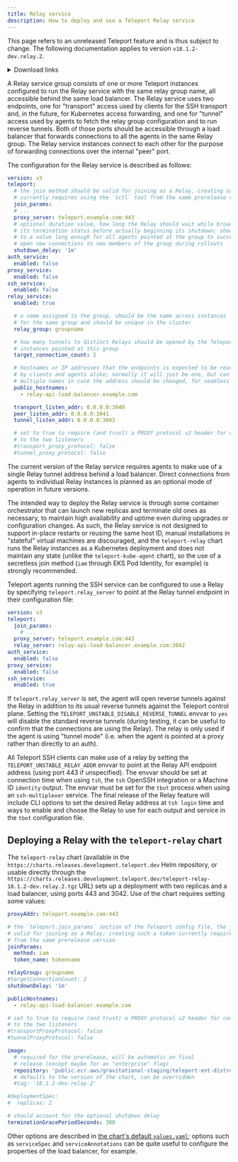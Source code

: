 ```yaml
---
title: Relay service
description: How to deploy and use a Teleport Relay service
---
```


<Admonition type="warning">

This page refers to an unreleased Teleport feature and is thus subject to change. The following documentation applies to version `v18.1.2-dev.relay.2`.

<details>
<summary>Download links</summary>
https://cdn.cloud.gravitational.io/teleport-18.1.2-dev.relay.2-1.arm64.rpm
https://cdn.cloud.gravitational.io/teleport-18.1.2-dev.relay.2-1.arm.rpm
https://cdn.cloud.gravitational.io/teleport-18.1.2-dev.relay.2-1.i386.rpm
https://cdn.cloud.gravitational.io/teleport-18.1.2-dev.relay.2-1.x86_64.rpm
https://cdn.cloud.gravitational.io/teleport_18.1.2-dev.relay.2_amd64.deb
https://cdn.cloud.gravitational.io/teleport_18.1.2-dev.relay.2_arm64.deb
https://cdn.cloud.gravitational.io/teleport_18.1.2-dev.relay.2_arm.deb
https://cdn.cloud.gravitational.io/teleport_18.1.2-dev.relay.2_i386.deb
https://cdn.cloud.gravitational.io/teleport-18.1.2-dev.relay.2.pkg
https://cdn.cloud.gravitational.io/teleport-access-datadog-v18.1.2-dev.relay.2-linux-amd64-bin.tar.gz
https://cdn.cloud.gravitational.io/teleport-access-datadog-v18.1.2-dev.relay.2-linux-arm64-bin.tar.gz
https://cdn.cloud.gravitational.io/teleport-access-discord-v18.1.2-dev.relay.2-linux-amd64-bin.tar.gz
https://cdn.cloud.gravitational.io/teleport-access-discord-v18.1.2-dev.relay.2-linux-arm64-bin.tar.gz
https://cdn.cloud.gravitational.io/teleport-access-email-v18.1.2-dev.relay.2-linux-amd64-bin.tar.gz
https://cdn.cloud.gravitational.io/teleport-access-email-v18.1.2-dev.relay.2-linux-arm64-bin.tar.gz
https://cdn.cloud.gravitational.io/teleport-access-jira-v18.1.2-dev.relay.2-linux-amd64-bin.tar.gz
https://cdn.cloud.gravitational.io/teleport-access-jira-v18.1.2-dev.relay.2-linux-arm64-bin.tar.gz
https://cdn.cloud.gravitational.io/teleport-access-mattermost-v18.1.2-dev.relay.2-linux-amd64-bin.tar.gz
https://cdn.cloud.gravitational.io/teleport-access-mattermost-v18.1.2-dev.relay.2-linux-arm64-bin.tar.gz
https://cdn.cloud.gravitational.io/teleport-access-msteams-v18.1.2-dev.relay.2-linux-amd64-bin.tar.gz
https://cdn.cloud.gravitational.io/teleport-access-msteams-v18.1.2-dev.relay.2-linux-arm64-bin.tar.gz
https://cdn.cloud.gravitational.io/teleport-access-pagerduty-v18.1.2-dev.relay.2-linux-amd64-bin.tar.gz
https://cdn.cloud.gravitational.io/teleport-access-pagerduty-v18.1.2-dev.relay.2-linux-arm64-bin.tar.gz
https://cdn.cloud.gravitational.io/teleport-access-slack-v18.1.2-dev.relay.2-linux-amd64-bin.tar.gz
https://cdn.cloud.gravitational.io/teleport-access-slack-v18.1.2-dev.relay.2-linux-arm64-bin.tar.gz
https://cdn.cloud.gravitational.io/teleport-connect_18.1.2-dev.relay.2_amd64.deb
https://cdn.cloud.gravitational.io/Teleport%20Connect-18.1.2-dev.relay.2.dmg
https://cdn.cloud.gravitational.io/teleport-connect-18.1.2-dev.relay.2-x64.tar.gz
https://cdn.cloud.gravitational.io/teleport-connect-18.1.2-dev.relay.2.x86_64.rpm
https://cdn.cloud.gravitational.io/Teleport%20Connect%20Setup-18.1.2-dev.relay.2.exe
https://cdn.cloud.gravitational.io/teleport-event-handler-v18.1.2-dev.relay.2-darwin-amd64-bin.tar.gz
https://cdn.cloud.gravitational.io/teleport-event-handler-v18.1.2-dev.relay.2-darwin-arm64-bin.tar.gz
https://cdn.cloud.gravitational.io/teleport-event-handler-v18.1.2-dev.relay.2-linux-amd64-bin.tar.gz
https://cdn.cloud.gravitational.io/teleport-event-handler-v18.1.2-dev.relay.2-linux-arm64-bin.tar.gz
https://cdn.cloud.gravitational.io/teleport-v18.1.2-dev.relay.2-darwin-amd64-bin.tar.gz
https://cdn.cloud.gravitational.io/teleport-v18.1.2-dev.relay.2-darwin-arm64-bin.tar.gz
https://cdn.cloud.gravitational.io/teleport-v18.1.2-dev.relay.2-darwin-universal-bin.tar.gz
https://cdn.cloud.gravitational.io/teleport-v18.1.2-dev.relay.2-linux-386-bin.tar.gz
https://cdn.cloud.gravitational.io/teleport-v18.1.2-dev.relay.2-linux-amd64-bin.tar.gz
https://cdn.cloud.gravitational.io/teleport-v18.1.2-dev.relay.2-linux-amd64-centos7-bin.tar.gz
https://cdn.cloud.gravitational.io/teleport-v18.1.2-dev.relay.2-linux-arm64-bin.tar.gz
https://cdn.cloud.gravitational.io/teleport-v18.1.2-dev.relay.2-linux-arm-bin.tar.gz
https://cdn.cloud.gravitational.io/teleport-v18.1.2-dev.relay.2-windows-amd64-bin.zip
https://cdn.cloud.gravitational.io/teleport-windows-auth-setup-v18.1.2-dev.relay.2-amd64.exe
https://cdn.cloud.gravitational.io/terraform-provider-teleport-v18.1.2-dev.relay.2-darwin-amd64-bin.tar.gz
https://cdn.cloud.gravitational.io/terraform-provider-teleport-v18.1.2-dev.relay.2-darwin-arm64-bin.tar.gz
https://cdn.cloud.gravitational.io/terraform-provider-teleport-v18.1.2-dev.relay.2-darwin-universal-bin.tar.gz
https://cdn.cloud.gravitational.io/terraform-provider-teleport-v18.1.2-dev.relay.2-linux-amd64-bin.tar.gz
https://cdn.cloud.gravitational.io/terraform-provider-teleport-v18.1.2-dev.relay.2-linux-arm64-bin.tar.gz
</details>

</Admonition>

A Relay service group consists of one or more Teleport instances configured to run the Relay service with the same relay group name, all accessible behind the same load balancer. The Relay service uses two endpoints, one for "transport" access used by clients for the SSH transport and, in the future, for Kubernetes access forwarding, and one for "tunnel" access used by agents to fetch the relay group configuration and to run reverse tunnels. Both of those ports should be accessible through a load balancer that forwards connections to all the agents in the same Relay group. The Relay service instances connect to each other for the purpose of forwarding connections over the internal "peer" port.

The configuration for the Relay service is described as follows:

```yaml
version: v3
teleport:
  # the join method should be valid for joining as a Relay, creating such a token
  # currently requires using the `tctl` tool from the same prerelease version
  join_params:
  # ...
  proxy_server: teleport.example.com:443
  # optional duration value, how long the Relay should wait while broadcasting
  # its termination status before actually beginning its shutdown; should be set
  # to a value long enough for all agents pointed at the group to successfully
  # open new connections to new members of the group during rollouts
  shutdown_delay: '1m'
auth_service:
  enabled: false
proxy_service:
  enabled: false
ssh_service:
  enabled: false
relay_service:
  enabled: true

  # a name assigned to the group, should be the same across instances
  # for the same group and should be unique in the cluster
  relay_group: groupname

  # how many tunnels to distinct Relays should be opened by the Teleport
  # instances pointed at this group
  target_connection_count: 2

  # hostnames or IP addresses that the endpoints is expected to be reached at
  # by clients and agents alike; normally it will just be one, but can be set to
  # multiple names in case the address should be changed, for seamless migrations
  public_hostnames:
    - relay-api-load-balancer.example.com

  transport_listen_addr: 0.0.0.0:3040
  peer_listen_addr: 0.0.0.0:3041
  tunnel_listen_addr: 0.0.0.0:3042

  # set to true to require (and trust) a PROXY protocol v2 header for connections
  # to the two listeners
  #transport_proxy_protocol: false
  #tunnel_proxy_protocol: false
```

<Admonition type="warning">

The current version of the Relay service requires agents to make use of a single Relay tunnel address behind a load balancer. Direct connections from agents to individual Relay instances is planned as an optional mode of operation in future versions.

</Admonition>

<Admonition type="warning">

The intended way to deploy the Relay service is through some container orchestrator that can launch new replicas and terminate old ones as necessary, to maintain high availability and uptime even during upgrades or configuration changes. As such, the Relay service is not designed to support in-place restarts or reusing the same host ID, manual installations in "stateful" virtual machines are discouraged, and the `teleport-relay` chart runs the Relay instances as a Kubernetes deployment and does not maintain any state (unlike the `teleport-kube-agent` chart), so the use of a secretless join method (`iam` through EKS Pod Identity, for example) is strongly recommended.

</Admonition>

Teleport agents running the SSH service can be configured to use a Relay by specifying `teleport.relay_server` to point at the Relay tunnel endpoint in their configuration file:

```yaml
version: v3
teleport:
  join_params:
    # ...
  proxy_server: teleport.example.com:443
  relay_server: relay-api-load-balancer.example.com:3042
auth_service:
  enabled: false
proxy_service:
  enabled: false
ssh_service:
  enabled: true
```

If `teleport.relay_server` is set, the agent will open reverse tunnels against the Relay in addition to its usual reverse tunnels against the Teleport control plane. Setting the `TELEPORT_UNSTABLE_DISABLE_REVERSE_TUNNEL` envvar to `yes` will disable the standard reverse tunnels (during testing, it can be useful to confirm that the connections are using the Relay). The relay is only used if the agent is using "tunnel mode" (i.e. when the agent is pointed at a proxy rather than directly to an auth).

All Teleport SSH clients can make use of a relay by setting the `TELEPORT_UNSTABLE_RELAY_ADDR` envvar to point at the Relay API endpoint address (using port 443 if unspecified). The envvar should be set at connection time when using `tsh`, the `tsh` OpenSSH integration or a Machine ID `identity` output. The envvar must be set for the `tbot` process when using an `ssh-multiplexer` service. The final release of the Relay feature will include CLI options to set the desired Relay address at `tsh login` time and ways to enable and choose the Relay to use for each output and service in the `tbot` configuration file.

## Deploying a Relay with the `teleport-relay` chart

The `teleport-relay` chart (available in the `https://charts.releases.development.teleport.dev` Helm repository, or usable directly through the `https://charts.releases.development.teleport.dev/teleport-relay-18.1.2-dev.relay.2.tgz` URL) sets up a deployment with two replicas and a load balancer, using ports 443 and 3042. Use of the chart requires setting some values:

```yaml
proxyAddr: teleport.example.com:443

# the `teleport.join_params` section of the Teleport config file, the join method should be
# valid for joining as a Relay; creating such a token currently requires using the `tctl` tool
# from the same prerelease version
joinParams:
  method: iam
  token_name: tokenname

relayGroup: groupname
#targetConnectionCount: 2
shutdownDelay: '1m'

publicHostnames:
  - relay-api-load-balancer.example.com

# set to true to require (and trust) a PROXY protocol v2 header for connections
# to the two listeners
#transportProxyProtocol: false
#tunnelProxyProtocol: false

image:
  # required for the prerelease, will be automatic on final
  # release (except maybe for an "enterprise" flag)
  repository: 'public.ecr.aws/gravitational-staging/teleport-ent-distroless-debug'
  # defaults to the version of the chart, can be overridden
  #tag: '18.1.2-dev.relay.2'

#deploymentSpec:
#  replicas: 2

# should account for the optional shutdown delay
terminationGracePeriodSeconds: 300
```

Other options are described in [the chart's default `values.yaml`](https://github.com/gravitational/teleport/blob/v18.1.2-dev.relay.2/examples/chart/teleport-relay/values.yaml); options such as `serviceSpec` and `serviceAnnotations` can be quite useful to configure the properties of the load balancer, for example.
